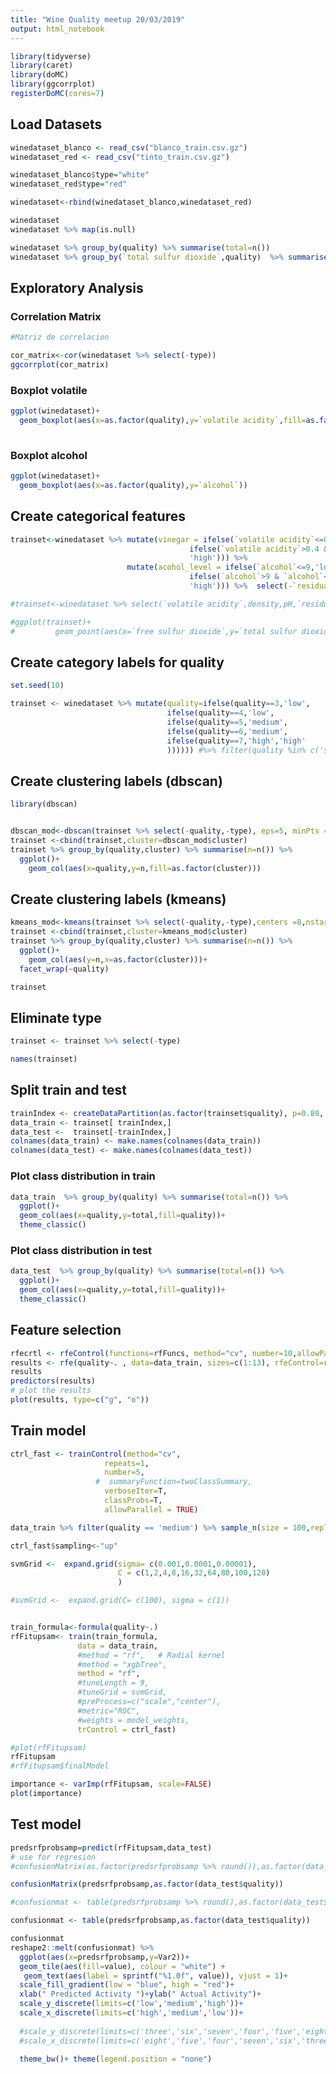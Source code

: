 ```yaml
---
title: "Wine Quality meetup 20/03/2019"
output: html_notebook
---
```


```r
library(tidyverse)
library(caret)
library(doMC)
library(ggcorrplot)
registerDoMC(cores=7)

```
## Load Datasets
```r
winedataset_blanco <- read_csv("blanco_train.csv.gz")
winedataset_red <- read_csv("tinto_train.csv.gz")

winedataset_blanco$type="white"
winedataset_red$type="red"

winedataset<-rbind(winedataset_blanco,winedataset_red)

winedataset
winedataset %>% map(is.null)
```
```r
winedataset %>% group_by(quality) %>% summarise(total=n())
winedataset %>% group_by(`total sulfur dioxide`,quality)  %>% summarise(total=n())
```
## Exploratory Analysis
### Correlation Matrix
```r
#Matriz de correlacion

cor_matrix<-cor(winedataset %>% select(-type))
ggcorrplot(cor_matrix)
```
### Boxplot volatile
```r
ggplot(winedataset)+
  geom_boxplot(aes(x=as.factor(quality),y=`volatile acidity`,fill=as.factor(quality)))
  
```
### Boxplot alcohol
```r
ggplot(winedataset)+
  geom_boxplot(aes(x=as.factor(quality),y=`alcohol`))
```
## Create categorical features
```r
trainset<-winedataset %>% mutate(vinegar = ifelse(`volatile acidity`<=0.4,'low',
                                        ifelse(`volatile acidity`>0.4 & `volatile acidity`<=0.8,'medium',
                                        'high'))) %>%
                          mutate(acohol_level = ifelse(`alcohol`<=9,'low',
                                        ifelse(`alcohol`>9 & `alcohol`<=11,'medium',
                                        'high'))) %>%  select(-`residual sugar`,-`fixed acidity`,-`volatile acidity`,-alcohol,-`free sulfur dioxide`)

#trainset<-winedataset %>% select(`volatile acidity`,density,pH,`residual sugar`,`fixed acidity`,`free sulfur dioxide`,quality)

#ggplot(trainset)+
#         geom_point(aes(x=`free sulfur dioxide`,y=`total sulfur dioxide`))
```

## Create category labels for quality
```r
set.seed(10)

trainset <- winedataset %>% mutate(quality=ifelse(quality==3,'low',
                                   ifelse(quality==4,'low',
                                   ifelse(quality==5,'medium',
                                   ifelse(quality==6,'medium',
                                   ifelse(quality==7,'high','high'
                                   )))))) #%>% filter(quality %in% c('seven','five','six'))

```
## Create clustering labels (dbscan)
```r
library(dbscan)


dbscan_mod<-dbscan(trainset %>% select(-quality,-type), eps=5, minPts = 10)
trainset <-cbind(trainset,cluster=dbscan_mod$cluster)
trainset %>% group_by(quality,cluster) %>% summarise(n=n()) %>%
  ggplot()+
    geom_col(aes(x=quality,y=n,fill=as.factor(cluster)))

```

## Create clustering labels (kmeans)
```r


kmeans_mod<-kmeans(trainset %>% select(-quality,-type),centers =8,nstart=40)
trainset <-cbind(trainset,cluster=kmeans_mod$cluster)
trainset %>% group_by(quality,cluster) %>% summarise(n=n()) %>%
  ggplot()+
    geom_col(aes(y=n,x=as.factor(cluster)))+
  facet_wrap(~quality)

trainset
```


## Eliminate type
```r

trainset <- trainset %>% select(-type)
```

```r
names(trainset)
```
## Split train and test
```r

trainIndex <- createDataPartition(as.factor(trainset$quality), p=0.80, list=FALSE)
data_train <- trainset[ trainIndex,]
data_test <-  trainset[-trainIndex,]
colnames(data_train) <- make.names(colnames(data_train))
colnames(data_test) <- make.names(colnames(data_test))


```
### Plot class distribution in train
```r
data_train  %>% group_by(quality) %>% summarise(total=n()) %>%
  ggplot()+
  geom_col(aes(x=quality,y=total,fill=quality))+
  theme_classic()

```
### Plot class distribution in test
```r
data_test  %>% group_by(quality) %>% summarise(total=n()) %>%
  ggplot()+
  geom_col(aes(x=quality,y=total,fill=quality))+
  theme_classic()
```
## Feature selection
```r
rfecrtl <- rfeControl(functions=rfFuncs, method="cv", number=10,allowParallel=TRUE)
results <- rfe(quality~. , data=data_train, sizes=c(1:13), rfeControl=rfecrtl)
results
predictors(results)
# plot the results
plot(results, type=c("g", "o"))
```

## Train model
```r
ctrl_fast <- trainControl(method="cv", 
                     repeats=1,
                     number=5, 
                   #  summaryFunction=twoClassSummary,
                     verboseIter=T,
                     classProbs=T,
                     allowParallel = TRUE)  
```

```r
data_train %>% filter(quality == 'medium') %>% sample_n(size = 100,replace = TRUE) %>% union(data_train)

ctrl_fast$sampling<-"up"

svmGrid <-  expand.grid(sigma= c(0.001,0.0001,0.00001), 
                        C = c(1,2,4,8,16,32,64,80,100,120) 
                        )

#svmGrid <-  expand.grid(C= c(100), sigma = c(1))


train_formula<-formula(quality~.)
rfFitupsam<- train(train_formula,
               data = data_train,
               #method = "rf",   # Radial kernel
               #method = "xgbTree",
               method = "rf",
               #tuneLength = 9,
               #tuneGrid = svmGrid,
               #preProcess=c("scale","center"),
               #metric="ROC",
               #weights = model_weights,
               trControl = ctrl_fast)

#plot(rfFitupsam)
rfFitupsam
#rfFitupsam$finalModel
```
```r
importance <- varImp(rfFitupsam, scale=FALSE)
plot(importance)
```
## Test model
```r
predsrfprobsamp=predict(rfFitupsam,data_test)
# use for regresion
#confusionMatrix(as.factor(predsrfprobsamp %>% round()),as.factor(data_test$quality))

confusionMatrix(predsrfprobsamp,as.factor(data_test$quality))

```
```r
#confusionmat <- table(predsrfprobsamp %>% round(),as.factor(data_test$quality))

confusionmat <- table(predsrfprobsamp,as.factor(data_test$quality))

confusionmat
reshape2::melt(confusionmat) %>%
  ggplot(aes(x=predsrfprobsamp,y=Var2))+
  geom_tile(aes(fill=value), colour = "white") + 
   geom_text(aes(label = sprintf("%1.0f", value)), vjust = 1)+
  scale_fill_gradient(low = "blue", high = "red")+
  xlab(" Predicted Activity ")+ylab(" Actual Activity")+
  scale_y_discrete(limits=c('low','medium','high'))+
  scale_x_discrete(limits=c('high','medium','low'))+
  
  #scale_y_discrete(limits=c('three','six','seven','four','five','eight'))+
  #scale_x_discrete(limits=c('eight','five','four','seven','six','three'))+
  
  theme_bw()+ theme(legend.position = "none")
```

